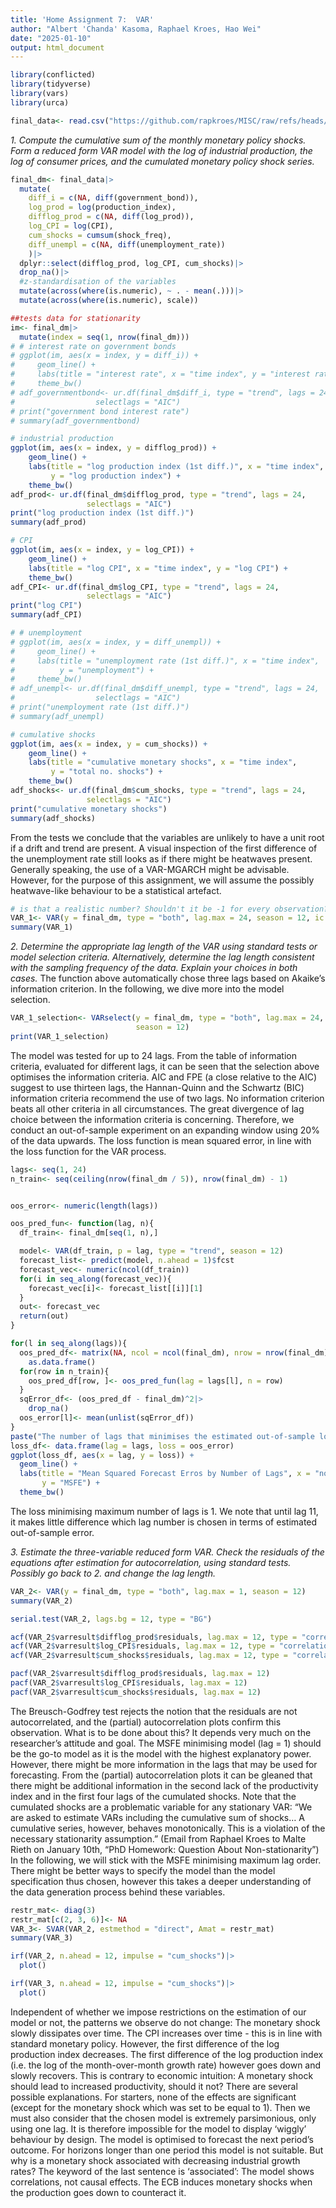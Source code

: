 ```yaml
---
title: 'Home Assignment 7:  VAR'
author: "Albert 'Chanda' Kasoma, Raphael Kroes, Hao Wei"
date: "2025-01-10"
output: html_document
---
```


```r
library(conflicted)
library(tidyverse)
library(vars)
library(urca)
```

```r
final_data<- read.csv("https://github.com/rapkroes/MISC/raw/refs/heads/main/final_combined_data.csv", colClasses = c("character", rep("numeric", 5)))
```
*1. Compute the cumulative sum of the monthly monetary policy shocks. Form a reduced form VAR model with the log of industrial production, the log of consumer prices, and the cumulated monetary policy shock series.*
```r
final_dm<- final_data|>
  mutate(
    diff_i = c(NA, diff(government_bond)),
    log_prod = log(production_index),
    difflog_prod = c(NA, diff(log_prod)),
    log_CPI = log(CPI),
    cum_shocks = cumsum(shock_freq),
    diff_unempl = c(NA, diff(unemployment_rate))
    )|>
  dplyr::select(difflog_prod, log_CPI, cum_shocks)|>
  drop_na()|>
  #z-standardisation of the variables
  mutate(across(where(is.numeric), ~ . - mean(.)))|>
  mutate(across(where(is.numeric), scale))
```
```r
##tests data for stationarity
im<- final_dm|>
  mutate(index = seq(1, nrow(final_dm)))
# # interest rate on government bonds
# ggplot(im, aes(x = index, y = diff_i)) +
#     geom_line() +
#     labs(title = "interest rate", x = "time index", y = "interest rate") +
#     theme_bw()
# adf_governmentbond<- ur.df(final_dm$diff_i, type = "trend", lags = 24, 
#                  selectlags = "AIC")
# print("government bond interest rate")
# summary(adf_governmentbond)

# industrial production
ggplot(im, aes(x = index, y = difflog_prod)) +
    geom_line() +
    labs(title = "log production index (1st diff.)", x = "time index", 
         y = "log production index") +
    theme_bw()
adf_prod<- ur.df(final_dm$difflog_prod, type = "trend", lags = 24, 
                 selectlags = "AIC")
print("log production index (1st diff.)")
summary(adf_prod)

# CPI
ggplot(im, aes(x = index, y = log_CPI)) +
    geom_line() +
    labs(title = "log CPI", x = "time index", y = "log CPI") +
    theme_bw()
adf_CPI<- ur.df(final_dm$log_CPI, type = "trend", lags = 24, 
                 selectlags = "AIC")
print("log CPI")
summary(adf_CPI)

# # unemployment
# ggplot(im, aes(x = index, y = diff_unempl)) +
#     geom_line() +
#     labs(title = "unemployment rate (1st diff.)", x = "time index", 
#          y = "unemployment") +
#     theme_bw()
# adf_unempl<- ur.df(final_dm$diff_unempl, type = "trend", lags = 24, 
#                  selectlags = "AIC")
# print("unemployment rate (1st diff.)")
# summary(adf_unempl)

# cumulative shocks
ggplot(im, aes(x = index, y = cum_shocks)) +
    geom_line() +
    labs(title = "cumulative monetary shocks", x = "time index", 
         y = "total no. shocks") +
    theme_bw()
adf_shocks<- ur.df(final_dm$cum_shocks, type = "trend", lags = 24, 
                 selectlags = "AIC")
print("cumulative monetary shocks")
summary(adf_shocks)
```
From the tests we conclude that the variables are unlikely to have a unit root if a drift and trend are present.
A visual inspection of the first difference of the unemployment rate still looks as if there might be heatwaves present. Generally speaking, the use of a VAR-MGARCH might be advisable. However, for the purpose of this assignment, we will assume the possibly heatwave-like behaviour to be a statistical artefact.  

```r
# is that a realistic number? Shouldn't it be -1 for every observation?
VAR_1<- VAR(y = final_dm, type = "both", lag.max = 24, season = 12, ic = "AIC")
summary(VAR_1)
```
*2. Determine the appropriate lag length of the VAR using standard tests or model selection criteria. Alternatively, determine the lag length consistent with the sampling frequency of the data. Explain your choices in both cases.*
The function above automatically chose three lags based on Akaike's information criterion. In the following, we dive more into the model selection.
```r
VAR_1_selection<- VARselect(y = final_dm, type = "both", lag.max = 24, 
                            season = 12)
print(VAR_1_selection)
```
The model was tested for up to 24 lags. From the table of information criteria, evaluated for different lags, it can be seen that the selection above optimises the information criteria. AIC and FPE (a close relative to the AIC) suggest to use thirteen lags, the Hannan-Quinn and the Schwartz (BIC) information criteria recommend the use of two lags. No information criterion beats all other criteria in all circumstances. The great divergence of lag choice between the information criteria is concerning. Therefore, we conduct an out-of-sample experiment on an expanding window using 20% of the data upwards. The loss function is mean squared error, in line with the loss function for the VAR process.
```r
lags<- seq(1, 24)
n_train<- seq(ceiling(nrow(final_dm / 5)), nrow(final_dm) - 1)


oos_error<- numeric(length(lags))

oos_pred_fun<- function(lag, n){
  df_train<- final_dm[seq(1, n),]

  model<- VAR(df_train, p = lag, type = "trend", season = 12)
  forecast_list<- predict(model, n.ahead = 1)$fcst
  forecast_vec<- numeric(ncol(df_train))
  for(i in seq_along(forecast_vec)){
    forecast_vec[i]<- forecast_list[[i]][1]
  }
  out<- forecast_vec
  return(out)
}

for(l in seq_along(lags)){
  oos_pred_df<- matrix(NA, ncol = ncol(final_dm), nrow = nrow(final_dm))|>
    as.data.frame()
  for(row in n_train){
    oos_pred_df[row, ]<- oos_pred_fun(lag = lags[l], n = row)
  }
  sqError_df<- (oos_pred_df - final_dm)^2|>
    drop_na()
  oos_error[l]<- mean(unlist(sqError_df))
}
paste("The number of lags that minimises the estimated out-of-sample loss is a maximal lag number of", which.min(oos_error))
loss_df<- data.frame(lag = lags, loss = oos_error)
ggplot(loss_df, aes(x = lag, y = loss)) +
  geom_line() +
  labs(title = "Mean Squared Forecast Erros by Number of Lags", x = "no. lags",
       y = "MSFE") +
  theme_bw()
```
The loss minimising maximum number of lags is 1. We note that until lag 11, it makes little difference which lag number is chosen in terms of estimated out-of-sample error.

*3. Estimate the three-variable reduced form VAR. Check the residuals of the equations after estimation for autocorrelation, using standard tests. Possibly go back to 2. and change the lag length.*
```r
VAR_2<- VAR(y = final_dm, type = "both", lag.max = 1, season = 12)
summary(VAR_2)

serial.test(VAR_2, lags.bg = 12, type = "BG")

acf(VAR_2$varresult$difflog_prod$residuals, lag.max = 12, type = "correlation")
acf(VAR_2$varresult$log_CPI$residuals, lag.max = 12, type = "correlation")
acf(VAR_2$varresult$cum_shocks$residuals, lag.max = 12, type = "correlation")

pacf(VAR_2$varresult$difflog_prod$residuals, lag.max = 12)
pacf(VAR_2$varresult$log_CPI$residuals, lag.max = 12)
pacf(VAR_2$varresult$cum_shocks$residuals, lag.max = 12)
```
The Breusch-Godfrey test rejects the notion that the residuals are not autocorrelated, and the (partial) autocorrelation plots confirm this observation. What is to be done about this? It depends very much on the researcher's attitude and goal. The MSFE minimising model (lag = 1) should be the go-to model as it is the model with the highest explanatory power. However, there might be more information in the lags that may be used for forecasting. From the (partial) autocorrelation plots it can be gleaned that there might be additional information in the second lack of the productivity index and in the first four lags of the cumulated shocks.
Note that the cumulated shocks are a problematic variable for any stationary VAR:
"We are asked to estimate VARs including the cumulative sum of shocks... A cumulative series, however, behaves monotonically. This is a violation of the necessary stationarity assumption." (Email from Raphael Kroes to Malte Rieth on January 10th, "PhD Homework: Question About Non-stationarity")
In the following, we will stick with the MSFE minimising maximum lag order. There might be better ways to specify the model than the model specification thus chosen, however this takes a deeper understanding of the data generation process behind these variables.
```r
restr_mat<- diag(3)
restr_mat[c(2, 3, 6)]<- NA
VAR_3<- SVAR(VAR_2, estmethod = "direct", Amat = restr_mat)
summary(VAR_3)
```
```r
irf(VAR_2, n.ahead = 12, impulse = "cum_shocks")|>
  plot()
```
```r
irf(VAR_3, n.ahead = 12, impulse = "cum_shocks")|>
  plot()
```
Independent of whether we impose restrictions on the estimation of our model or not, the patterns we observe do not change: The monetary shock slowly dissipates over time. The CPI increases over time - this is in line with standard monetary policy. However, the first difference of the log production index decreases. The first difference of the log production index (i.e. the log of the month-over-month growth rate) however goes down and slowly recovers. This is contrary to economic intuition: A monetary shock should lead to increased productivity, should it not? There are several possible explanations. For starters, none of the effects are significant (except for the monetary shock which was set to be equal to 1). Then we must also consider that the chosen model is extremely parsimonious, only using one lag. It is therefore impossible for the model to display 'wiggly' behaviour by design. The model is optimised to forecast the next period's outcome. For horizons longer than one period this model is not suitable. But why is a monetary shock associated with decreasing industrial growth rates? The keyword of the last sentence is 'associated': The model shows correlations, not causal effects. The ECB induces monetary shocks when the production goes down to counteract it. 



